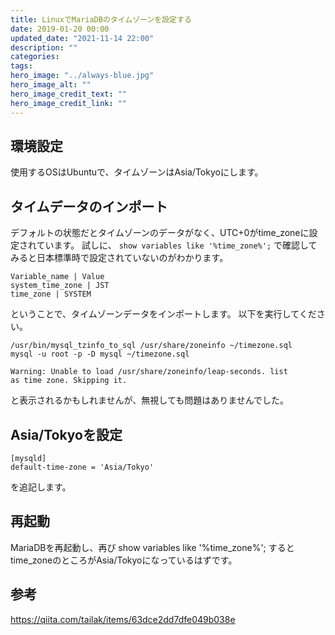 ```yaml
---
title: LinuxでMariaDBのタイムゾーンを設定する
date: 2019-01-20 00:00
updated_date: "2021-11-14 22:00"
description: ""
categories:
tags:
hero_image: "../always-blue.jpg"
hero_image_alt: ""
hero_image_credit_text: ""
hero_image_credit_link: ""
---
```

## 環境設定
使用するOSはUbuntuで、タイムゾーンはAsia/Tokyoにします。

## タイムデータのインポート
デフォルトの状態だとタイムゾーンのデータがなく、UTC+0がtime_zoneに設定されています。
試しに、 `show variables like '%time_zone%';` で確認してみると日本標準時で設定されていないのがわかります。

```
Variable_name | Value
system_time_zone | JST
time_zone | SYSTEM
```

ということで、タイムゾーンデータをインポートします。
以下を実行してください。

```
/usr/bin/mysql_tzinfo_to_sql /usr/share/zoneinfo ~/timezone.sql
mysql -u root -p -D mysql ~/timezone.sql
```

```
Warning: Unable to load /usr/share/zoneinfo/leap-seconds. list
as time zone. Skipping it.
```

と表示されるかもしれませんが、無視しても問題はありませんでした。

## Asia/Tokyoを設定
```
[mysqld]
default-time-zone = 'Asia/Tokyo'
```
を追記します。

## 再起動
MariaDBを再起動し、再び show variables like '%time_zone%'; するとtime_zoneのところがAsia/Tokyoになっているはずです。

## 参考
https://qiita.com/tailak/items/63dce2dd7dfe049b038e

